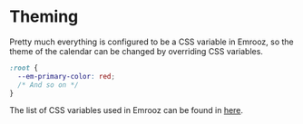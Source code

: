 
<Meta title="Theming" />

# Theming

Pretty much everything is configured to be a CSS variable in Emrooz, so the theme of the calendar can be changed
by overriding CSS variables.

```CSS
:root {
  --em-primary-color: red;
  /* And so on */
}
```

The list of CSS variables used in Emrooz can be found in [here](https://github.com/cafebazaar/emroozjs/blob/master/lib/shared/styles/abstracts/_vars.scss).
